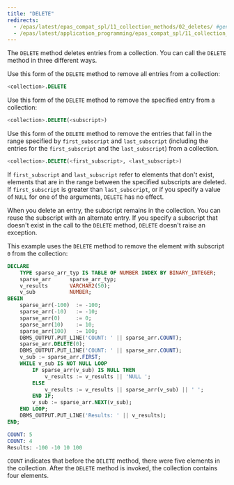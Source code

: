 ```yaml
---
title: "DELETE"
redirects:
  - /epas/latest/epas_compat_spl/11_collection_methods/02_deletes/ #generated for docs/epas/reorg-role-use-case-mode
  - /epas/latest/application_programming/epas_compat_spl/11_collection_methods/02_deletes/
---
```


<div id="deletes" class="registered_link"></div>

The `DELETE` method deletes entries from a collection. You can call the `DELETE` method in three different ways.

Use this form of the `DELETE` method to remove all entries from a collection:

```sql
<collection>.DELETE
```

Use this form of the `DELETE` method to remove the specified entry from a collection:

```sql
<collection>.DELETE(<subscript>)
```

Use this form of the `DELETE` method to remove the entries that fall in the range specified by `first_subscript` and `last_subscript` (including the entries for the `first_subscript` and the `last_subscript`) from a collection.

```sql
<collection>.DELETE(<first_subscript>, <last_subscript>)
```

If `first_subscript` and `last_subscript` refer to elements that don't exist, elements that are in the range between the specified subscripts are deleted. If `first_subscript` is greater than `last_subscript`, or if you specify a value of `NULL` for one of the arguments, `DELETE` has no effect.

When you delete an entry, the subscript remains in the collection. You can reuse the subscript with an alternate entry. If you specify a subscript that doesn't exist in the call to the `DELETE` method, `DELETE` doesn't raise an exception.

This example uses the `DELETE` method to remove the element with subscript `0` from the collection:

```sql
DECLARE
    TYPE sparse_arr_typ IS TABLE OF NUMBER INDEX BY BINARY_INTEGER;
    sparse_arr      sparse_arr_typ;
    v_results       VARCHAR2(50);
    v_sub           NUMBER;
BEGIN
    sparse_arr(-100)  := -100;
    sparse_arr(-10)   := -10;
    sparse_arr(0)     := 0;
    sparse_arr(10)    := 10;
    sparse_arr(100)   := 100;
    DBMS_OUTPUT.PUT_LINE('COUNT: ' || sparse_arr.COUNT);
    sparse_arr.DELETE(0);
    DBMS_OUTPUT.PUT_LINE('COUNT: ' || sparse_arr.COUNT);
    v_sub := sparse_arr.FIRST;
    WHILE v_sub IS NOT NULL LOOP
        IF sparse_arr(v_sub) IS NULL THEN
            v_results := v_results || 'NULL ';
        ELSE
            v_results := v_results || sparse_arr(v_sub) || ' ';
        END IF;
        v_sub := sparse_arr.NEXT(v_sub);
    END LOOP;
    DBMS_OUTPUT.PUT_LINE('Results: ' || v_results);
END;

COUNT: 5
COUNT: 4
Results: -100 -10 10 100
```

`COUNT` indicates that before the `DELETE` method, there were five elements in the collection. After the `DELETE` method is invoked, the collection contains four elements.
